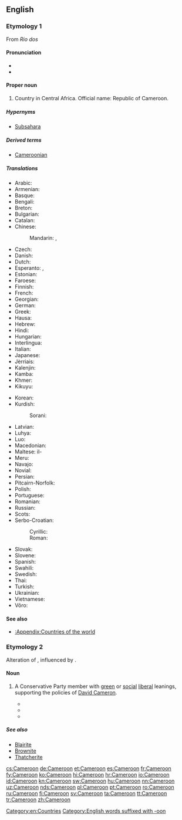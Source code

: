 ==English==
{{wikipedia}}

===Etymology 1===
From {{etyl|pt|en}} ''Rio dos'' {{term|camarão|Camarões|river of [[prawn]]s|lang=pt}}

====Pronunciation====
* {{IPA|/kæməˈruːn/|lang=en}}
* {{rhymes|uːn|lang=en}}

====Proper noun====
{{en-proper noun}}

# Country in Central Africa. Official name: Republic of Cameroon.

=====Hypernyms=====
* [[Subsahara]]

=====Derived terms=====
* [[Cameroonian]]

=====Translations=====
{{trans-top|country in Central Africa}}
* Arabic: {{t|ar|الكاميرون|m|tr=al-kāmīrūn}}
* Armenian: {{t|hy|Կամերուն}}
* Basque: {{t|eu|Kamerun}}
* Bengali: {{t|bn|ক্যামেরুন}}
* Breton: {{t|br|Kameroun}}
* Bulgarian: {{t|bg|Камеру́н|m}}
* Catalan: {{t+|ca|Camerun|m}}
* Chinese:
*: Mandarin: {{t|cmn|喀麥隆|sc=Hani}}, {{t+|cmn|喀麦隆|tr=Kāmàilóng|sc=Hani}}
* Czech: {{t+|cs|Kamerun|m}}
* Danish: {{t+|da|Cameroun}}
* Dutch: {{t+|nl|Kameroen}}
* Esperanto: {{t|eo|Kamerunio}}, {{t|eo|Kameruno}}
* Estonian: {{t+|et|Kamerun}}
* Faroese: {{t|fo|Kamerun|n}}
* Finnish: {{t+|fi|Kamerun}}
* French: {{t+|fr|Cameroun|m}}
* Georgian: {{t|ka|კამერუნი|sc=Geor}}
* German: {{t+|de|Kamerun}}
* Greek: {{t+|el|Καμερούν|n}}
* Hausa: {{t|ha|Kamaru|f|alt=Kàmàr̃u}}
* Hebrew: {{t|he|קמרון|tr=qamerun}}
* Hindi: {{t+|hi|कैमरून|tr=kaimarūn}}
* Hungarian: {{t+|hu|Kamerun}}
* Interlingua: {{t|ia|Cameroun}}
* Italian: {{t|it|Camerun}}
* Japanese: {{t+|ja|カメルーン|tr=Kamerūn}}
* Jèrriais: {{t|roa-jer|Cameroun|m}}
* Kalenjin: {{t|kln|Kamerun}}
* Kamba: {{t|kam|Kameluni}}
* Khmer: {{t+|km|កាមេរូន|tr=ka me roon|sc=Khmr}}
* Kikuyu: {{t|ki|Kaamerun}}
{{trans-mid}}
* Korean: {{t+|ko|카메룬|tr=Kamerun|sc=Hang}}
* Kurdish:
*: Sorani: {{t|ku|کامیرۆن}}
* Latvian: {{t+|lv|Kamerūna|f}}
* Luhya: {{t|luy|Kameruni}}
* Luo: {{t|luo|Kamerun}}
* Macedonian: {{t+|mk|Камерун|m}}
* Maltese: il-{{t|mt|Kamerun}}
* Meru: {{t|mer|Kameruni}}
* Navajo: {{t|nv|Táłtłʼááh Chʼosh Daadánígíí Bitooh}}
* Novial: {{t|nov|Kamerun}}
* Persian: {{t|fa|کامرون|tr=Kâmeron}}
* Pitcairn-Norfolk: {{t|pih|Cameroon}}
* Polish: {{t+|pl|Kamerun}}
* Portuguese: {{t+|pt|Camarões}}
* Romanian: {{t|ro|Camerun|n}}
* Russian: {{t+|ru|Камеру́н|m}}
* Scots: {{t|sco|Cameroon}}
* Serbo-Croatian:
*: Cyrillic: {{t|sh|Камерун|m}}
*: Roman: {{t+|sh|Kamerun|m}}
* Slovak: {{t|sk|Kamerun|m}}
* Slovene: {{t+|sl|Kámerun|m}}
* Spanish: {{t+|es|Camerún}}
* Swahili: {{t+|sw|Kameruni}}
* Swedish: {{t+|sv|Kamerun}}
* Thai: {{t+|th|แคเมอรูน|tr=kae-mer-roon}}
* Turkish: {{t+|tr|Kamerun}}
* Ukrainian: {{t+|uk|Камеру́н|m}}
* Vietnamese: {{t|vi|Cameroon}}
* Võro: {{t|vro|Kamõrun}}
{{trans-bottom}}

====See also====
* [[:Appendix:Countries of the world]]

===Etymology 2===
Alteration of {{term|Cameron|lang=en}}, influenced by {{term|-oon|lang=en}}.

====Noun====
{{en-noun}}

# {{context|UK|politics|lang=en}} A Conservative Party member with [[green]] or [[social]] [[liberal]] leanings, supporting the policies of [[w:David Cameron|David Cameron]].
#* {{quote-news|date=2007-03-21|title=The Cameroons|author=Andy Beckett|newspaper=The Guardian|url=http://www.guardian.co.uk/politics/2007/mar/21/conservatives.uk|passage=He fears that in downplaying traditional Conservative causes, in changing the party to be more in tune with modern Britain, the '''Cameroons''' have in effect accepted that they won't change the country much in office.}}
#* {{quote-news|date=2010-09-13|title=Nick Boles: The Coalition’s '''Cameroon''' Outrider|author=Iain Martin|newspaper=Wall Street Journal|passage=Today, I spy a coalition outrider: Nick Boles, MP for Grantham, founder of Policy Exchange and the archetypal '''Cameroon''' ultra-modernizer. I don’t think Boles even owned a tie until he was elected to the House of Commons. That’s how much of a '''Cameroon''' the man is.}}
#* {{quote-news|date=2012-03-30|title=Gorgeous George and why Ed Miliband must now pray Ken Livingstone wins London|author=James Chapman|newspaper=Daily Mail|url=http://chapman.dailymail.co.uk/2012/03/index.html|passage=Maude was a moderniser before modernity dawned in the Tory ranks, a '''Cameroon''' before David Cameron.}}

=====See also=====
*[[Blairite]]
*[[Brownite]]
*[[Thatcherite]]

[[Category:en:Countries]]
[[Category:English words suffixed with -oon]]

[[cs:Cameroon]]
[[de:Cameroon]]
[[et:Cameroon]]
[[es:Cameroon]]
[[fr:Cameroon]]
[[fy:Cameroon]]
[[ko:Cameroon]]
[[hi:Cameroon]]
[[hr:Cameroon]]
[[io:Cameroon]]
[[id:Cameroon]]
[[kn:Cameroon]]
[[sw:Cameroon]]
[[hu:Cameroon]]
[[nn:Cameroon]]
[[uz:Cameroon]]
[[nds:Cameroon]]
[[pl:Cameroon]]
[[pt:Cameroon]]
[[ro:Cameroon]]
[[ru:Cameroon]]
[[fi:Cameroon]]
[[sv:Cameroon]]
[[ta:Cameroon]]
[[tt:Cameroon]]
[[tr:Cameroon]]
[[zh:Cameroon]]